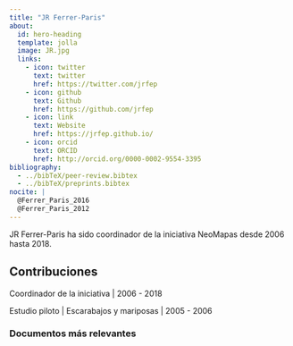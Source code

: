 ```yaml
---
title: "JR Ferrer-Paris"
about:
  id: hero-heading
  template: jolla
  image: JR.jpg
  links:
    - icon: twitter
      text: twitter
      href: https://twitter.com/jrfep
    - icon: github
      text: Github
      href: https://github.com/jrfep
    - icon: link
      text: Website
      href: https://jrfep.github.io/
    - icon: orcid
      text: ORCID
      href: http://orcid.org/0000-0002-9554-3395
bibliography: 
  - ../bibTeX/peer-review.bibtex
  - ../bibTeX/preprints.bibtex
nocite: |
  @Ferrer_Paris_2016
  @Ferrer_Paris_2012
---
```


:::{#hero-heading}

JR Ferrer-Paris ha sido coordinador de la iniciativa NeoMapas desde 2006 hasta 2018.

## Contribuciones

Coordinador de la iniciativa | 2006 - 2018

Estudio piloto | Escarabajos y mariposas | 2005 - 2006

:::

### Documentos más relevantes

::: {#refs}
:::